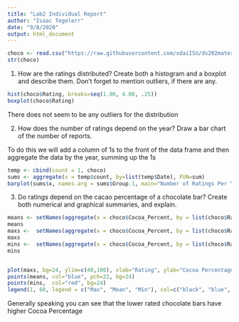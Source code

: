 ```yaml
---
title: "Lab2 Individual Report"
author: "Isaac Tegelerr"
date: "9/8/2020"
output: html_document
---
```


```r
choco <- read.csv("https://raw.githubusercontent.com/xdaiISU/ds202materials/master/hwlabs/data/choco.csv") 
str(choco)
```

1. How are the ratings distributed? Create both a histogram and a boxplot and describe them. Don’t forget to mention outliers, if there are any.

```r
hist(choco$Rating, breaks=seq(1.00, 4.00, .25))
boxplot(choco$Rating)
```

There does not seem to be any outliers for the distribution

2. How does the number of ratings depend on the year? Draw a bar chart of the number of reports.

To do this we will add a column of 1s to the front of the data frame and then aggregate the data by the year, summing up the 1s

```r
temp <- cbind(count = 1, choco)
sums <- aggregate(x = temp$count, by=list(temp$Date), FUN=sum)
barplot(sums$x, names.arg = sums$Group.1, main="Number of Ratings Per Year" )
```
3. Do ratings depend on the cacao percentage of a chocolate bar? Create both numerical and graphical summaries, and explain.

```r
means <- setNames(aggregate(x = choco$Cocoa_Percent, by = list(choco$Rating), FUN=mean), c("Rating", "Cocoa_Percentage"))
means
maxs <-  setNames(aggregate(x = choco$Cocoa_Percent, by = list(choco$Rating), FUN=max), c("Rating", "Cocoa_Percentage"))
maxs
mins <-  setNames(aggregate(x = choco$Cocoa_Percent, by = list(choco$Rating), FUN=min), c("Rating", "Cocoa_Percentage"))
mins


plot(maxs, bg=24, ylim=c(40,100), xlab="Rating", ylab="Cocoa Percentage")
points(means, col="blue", pch=22, bg=24)
points(mins,  col="red", bg=24)
legend(1, 60, legend = c("Max", "Mean", "Min"), col=c("black", "blue", "red"), pch=c(1, 22, 1))
```
Generally speaking you can see that the lower rated chocolate bars have higher Cocoa Percentage